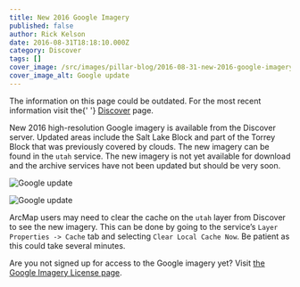 ```yaml
---
title: New 2016 Google Imagery
published: false
author: Rick Kelson
date: 2016-08-31T18:18:10.000Z
category: Discover
tags: []
cover_image: /src/images/pillar-blog/2016-08-31-new-2016-google-imagery/slcoblock_sm.png
cover_image_alt: Google update
---
```



<div class="pop grid">
  <p class="text-center">
    The information on this page could be outdated. For the most recent information visit the{' '}
    <a href="/products/discover/">Discover</a> page.
  </p>
</div>

New 2016 high-resolution Google imagery is available from the Discover server. Updated areas include the Salt Lake Block and part of the Torrey Block that was previously covered by clouds. The new imagery can be found in the `utah` service. The new imagery is not yet available for download and the archive services have not been updated but should be very soon.

![Google update](../../images/pillar-blog/2016-08-31-new-2016-google-imagery/slcoblock.png 'view sample')

![Google update](../../images/pillar-blog/2016-08-31-new-2016-google-imagery/torreyblock.png 'view sample')

ArcMap users may need to clear the cache on the `utah` layer from Discover to see the new imagery. This can be done by going to the service’s `Layer Properties -> Cache` tab and selecting `Clear Local Cache Now`. Be patient as this could take several minutes.

Are you not signed up for access to the Google imagery yet? Visit [the Google Imagery License page](/documentation/discover/licensed-imagery/ 'Google imagery license information').

<Contacts subject={frontmatter.title} contactKey="google_imagery" />
